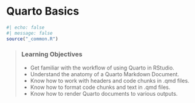 # Quarto Basics {#sec-chapter}

```r
#| echo: false
#| message: false
source("_common.R")
```

> ### Learning Objectives {.unnumbered}
>
> * Get familiar with the workflow of using Quarto in RStudio.
> * Understand the anatomy of a Quarto Markdown Document.
> * Know how to work with headers and code chunks in .qmd files.
> * Know how to format code chunks and text in .qmd files.
> * Know how to render Quarto documents to various outputs.
